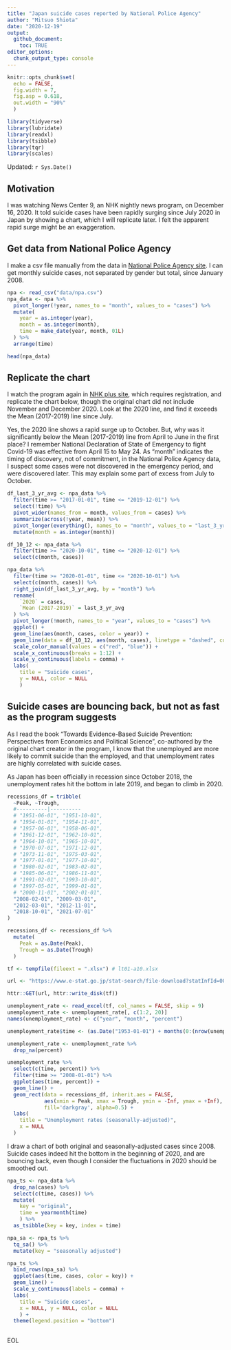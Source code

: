 ```yaml
---
title: "Japan suicide cases reported by National Police Agency"
author: "Mitsuo Shiota"
date: "2020-12-19"
output: 
  github_document:
    toc: TRUE
editor_options: 
  chunk_output_type: console
---
```


```r
knitr::opts_chunk$set(
  echo = FALSE,
  fig.width = 7,
  fig.asp = 0.618,
  out.width = "90%"
  )

library(tidyverse)
library(lubridate)
library(readxl)
library(tsibble)
library(tqr)
library(scales)
```

Updated: `r Sys.Date()`

## Motivation

I was watching News Center 9, an NHK nightly news program, on December 16, 2020. It told suicide cases have been rapidly surging since July 2020 in Japan by showing a chart, which I will replicate later. I felt the apparent rapid surge might be an exaggeration. 

## Get data from National Police Agency

I make a csv file manually from the data in [National Police Agency site](https://www.npa.go.jp/publications/statistics/safetylife/jisatsu.html). I can get monthly suicide cases, not separated by gender but total, since January 2008. 

```r
npa <- read_csv("data/npa.csv")
npa_data <- npa %>% 
  pivot_longer(!year, names_to = "month", values_to = "cases") %>% 
  mutate(
    year = as.integer(year),
    month = as.integer(month),
    time = make_date(year, month, 01L)
  ) %>% 
  arrange(time)

head(npa_data)
```

## Replicate the chart

I watch the program again in [NHK plus site](https://plus.nhk.jp/), which requires registration, and replicate the chart below, though the original chart did not include November and December 2020. Look at the 2020 line, and find it exceeds the Mean (2017-2019) line since July.

Yes, the 2020 line shows a rapid surge up to October. But, why was it significantly below the Mean (2017-2019) line from April to June in the first place? I remember National Declaration of State of Emergency to fight Covid-19 was effective from April 15 to May 24. As "month" indicates the timing of discovery, not of commitment, in the National Police Agency data, I suspect some cases were not discovered in the emergency period, and were discovered later. This may explain some part of excess from July to October.

```r
df_last_3_yr_avg <- npa_data %>% 
  filter(time >= "2017-01-01", time <= "2019-12-01") %>% 
  select(!time) %>% 
  pivot_wider(names_from = month, values_from = cases) %>% 
  summarize(across(!year, mean)) %>% 
  pivot_longer(everything(), names_to = "month", values_to = "last_3_yr_avg") %>% 
  mutate(month = as.integer(month))

df_10_12 <- npa_data %>% 
  filter(time >= "2020-10-01", time <= "2020-12-01") %>% 
  select(c(month, cases))

npa_data %>% 
  filter(time >= "2020-01-01", time <= "2020-10-01") %>% 
  select(c(month, cases)) %>% 
  right_join(df_last_3_yr_avg, by = "month") %>% 
  rename(
    `2020` = cases,
    `Mean (2017-2019)` = last_3_yr_avg
  ) %>% 
  pivot_longer(!month, names_to = "year", values_to = "cases") %>% 
  ggplot() +
  geom_line(aes(month, cases, color = year)) +
  geom_line(data = df_10_12, aes(month, cases), linetype = "dashed", color = "red") +
  scale_color_manual(values = c("red", "blue")) +
  scale_x_continuous(breaks = 1:12) +
  scale_y_continuous(labels = comma) +
  labs(
    title = "Suicide cases",
    y = NULL, color = NULL
    )
```

## Suicide cases are bouncing back, but not as fast as the program suggests

As I read the book "Towards Evidence-Based Suicide Prevention: Perspectives from Economics and Political Science", co-authored by the original chart creator in the program, I know that the unemployed are more likely to commit suicide than the employed, and that unemployment rates are highly correlated with suicide cases.

As Japan has been officially in recession since October 2018, the unemployment rates hit the bottom in late 2019, and began to climb in 2020.

```r
recessions_df = tribble(
  ~Peak, ~Trough,
  #----------|----------
  # "1951-06-01", "1951-10-01",
  # "1954-01-01", "1954-11-01",
  # "1957-06-01", "1958-06-01",
  # "1961-12-01", "1962-10-01",
  # "1964-10-01", "1965-10-01",
  # "1970-07-01", "1971-12-01",
  # "1973-11-01", "1975-03-01",
  # "1977-01-01", "1977-10-01",
  # "1980-02-01", "1983-02-01",
  # "1985-06-01", "1986-11-01",
  # "1991-02-01", "1993-10-01",
  # "1997-05-01", "1999-01-01",
  # "2000-11-01", "2002-01-01",
  "2008-02-01", "2009-03-01",
  "2012-03-01", "2012-11-01",
  "2018-10-01", "2021-07-01"
)

recessions_df <- recessions_df %>% 
  mutate(
    Peak = as.Date(Peak),
    Trough = as.Date(Trough)
  )

```


```r
tf <- tempfile(fileext = ".xlsx") # lt01-a10.xlsx

url <- "https://www.e-stat.go.jp/stat-search/file-download?statInfId=000031831358&fileKind=0"

httr::GET(url, httr::write_disk(tf))

unemployment_rate <- read_excel(tf, col_names = FALSE, skip = 9)
unemployment_rate <- unemployment_rate[, c(1:2, 20)]
names(unemployment_rate) <- c("year", "month", "percent")

unemployment_rate$time <- (as.Date("1953-01-01") + months(0:(nrow(unemployment_rate) - 1)))

unemployment_rate <- unemployment_rate %>% 
  drop_na(percent)

unemployment_rate %>% 
  select(c(time, percent)) %>% 
  filter(time >= "2008-01-01") %>% 
  ggplot(aes(time, percent)) +
  geom_line() +
  geom_rect(data = recessions_df, inherit.aes = FALSE,
            aes(xmin = Peak, xmax = Trough, ymin = -Inf, ymax = +Inf),
            fill='darkgray', alpha=0.5) +
  labs(
    title = "Unemployment rates (seasonally-adjusted)",
    x = NULL
  )

```


I draw a chart of both original and seasonally-adjusted cases since 2008. Suicide cases indeed hit the bottom in the beginning of 2020, and are bouncing back, even though I consider the fluctuations in 2020 should be smoothed out.

```r
npa_ts <- npa_data %>% 
  drop_na(cases) %>% 
  select(c(time, cases)) %>% 
  mutate(
    key = "original",
    time = yearmonth(time)
    ) %>% 
  as_tsibble(key = key, index = time)

npa_sa <- npa_ts %>% 
  tq_sa() %>% 
  mutate(key = "seasonally adjusted")

npa_ts %>% 
  bind_rows(npa_sa) %>% 
  ggplot(aes(time, cases, color = key)) +
  geom_line() +
  scale_y_continuous(labels = comma) +
  labs(
    title = "Suicide cases",
    x = NULL, y = NULL, color = NULL
    ) +
  theme(legend.position = "bottom")
  
```

EOL